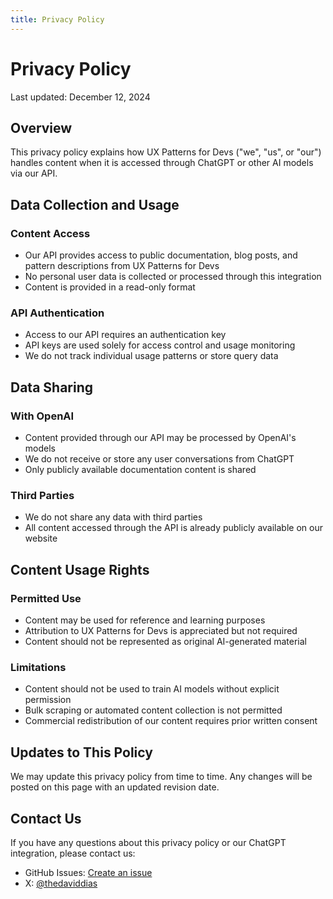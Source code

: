 ```yaml
---
title: Privacy Policy
---
```


# Privacy Policy

Last updated: December 12, 2024

## Overview

This privacy policy explains how UX Patterns for Devs ("we", "us", or "our") handles content when it is accessed through ChatGPT or other AI models via our API.

## Data Collection and Usage

### Content Access

- Our API provides access to public documentation, blog posts, and pattern descriptions from UX Patterns for Devs
- No personal user data is collected or processed through this integration
- Content is provided in a read-only format

### API Authentication

- Access to our API requires an authentication key
- API keys are used solely for access control and usage monitoring
- We do not track individual usage patterns or store query data

## Data Sharing

### With OpenAI

- Content provided through our API may be processed by OpenAI's models
- We do not receive or store any user conversations from ChatGPT
- Only publicly available documentation content is shared

### Third Parties

- We do not share any data with third parties
- All content accessed through the API is already publicly available on our website

## Content Usage Rights

### Permitted Use

- Content may be used for reference and learning purposes
- Attribution to UX Patterns for Devs is appreciated but not required
- Content should not be represented as original AI-generated material

### Limitations

- Content should not be used to train AI models without explicit permission
- Bulk scraping or automated content collection is not permitted
- Commercial redistribution of our content requires prior written consent

## Updates to This Policy

We may update this privacy policy from time to time. Any changes will be posted on this page with an updated revision date.

## Contact Us

If you have any questions about this privacy policy or our ChatGPT integration, please contact us:

- GitHub Issues: [Create an issue](https://github.com/thedaviddias/ux-patterns-for-developers/issues/new)
- X: [@thedaviddias](https://ddias.link/x)
